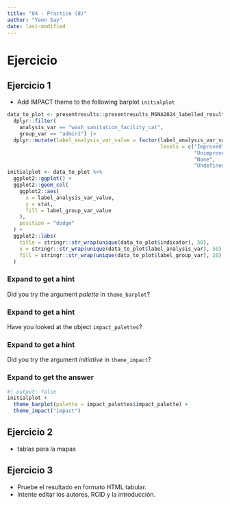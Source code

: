 ```yaml
---
title: "04 - Practice (8)"
author: "Yann Say"
date: last-modified
---
```

# Ejercicio

## Ejercicio 1

- Add IMPACT theme to the following barplot `initialplot`

```r
data_to_plot <- presentresults::presentresults_MSNA2024_labelled_results_table |>
  dplyr::filter(
    analysis_var == "wash_sanitation_facility_cat",
    group_var == "admin1") |> 
  dplyr::mutate(label_analysis_var_value = factor(label_analysis_var_value,
                                                  levels = c("Improved",
                                                             "Unimproved",
                                                             "None",
                                                             "Undefined")))
initialplot <- data_to_plot %>%
  ggplot2::ggplot() +
  ggplot2::geom_col(
    ggplot2::aes(
      x = label_analysis_var_value,
      y = stat,
      fill = label_group_var_value
    ),
    position = "dodge"
  ) +
  ggplot2::labs(
    title = stringr::str_wrap(unique(data_to_plot$indicator), 50),
    x = stringr::str_wrap(unique(data_to_plot$label_analysis_var), 50),
    fill = stringr::str_wrap(unique(data_to_plot$label_group_var), 20)
  )
```

::: {.callout-note collapse="true" appearance="minimal"}
### Expand to get a hint

Did you try the argument *palette* in `theme_barplot`?
:::

::: {.callout-note collapse="true" appearance="minimal"}
### Expand to get a hint

Have you looked at the object `impact_palettes`?
:::

::: {.callout-note collapse="true" appearance="minimal"}
### Expand to get a hint

Did you try the argument *initiative* in `theme_impact`?
:::

::: {.callout-tip collapse="true" appearance="minimal"}
### Expand to get the answer

```r
#| output: false
initialplot + 
  theme_barplot(palette = impact_palettes$impact_palette) +
  theme_impact("impact")
```
:::

## Ejercicio 2

- tablas para la mapas

## Ejercicio 3

- Pruebe el resultado en formato HTML tabular.
- Intente editar los autores, RCID y la introducción.

